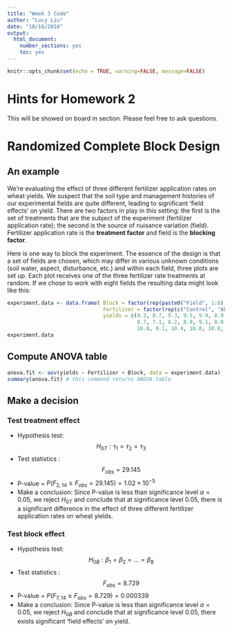 ```yaml
---
title: "Week 3 Code"
author: "Lucy Liu"
date: "10/16/2018"
output: 
  html_document:
    number_sections: yes
    toc: yes
---
```


```r
knitr::opts_chunk$set(echo = TRUE, warning=FALSE, message=FALSE)
```

# Hints for Homework 2

This will be showed on board in section. Please feel free to ask questions.

# Randomized Complete Block Design

## An example
We're evaluating the effect of three different fertilizer application rates on wheat yields. We suspect that the soil type and management histories of our experimental fields are quite different, leading to significant 'field effects' on yield. There are two factors in play in this setting: the first is the set of treatments that are the subject of the experiment (fertilizer application rate); the second is the source of nuisance variation (field). Fertilizer application rate is the **treatment factor** and field is the **blocking factor**.

Here is one way to block the experiment. The essence of the design is that a set of fields are chosen, which may differ in various unknown conditions (soil water, aspect, disturbance, etc.) and within each field, three plots are set up. Each plot receives one of the three fertilizer rate treatments at random. If we chose to work with eight fields the resulting data might look like this:

```r
experiment.data <- data.frame( Block = factor(rep(paste0("Field", 1:8),3)), 
                               Fertilizer = factor(rep(c("Control", "Absent", "High"), each = 8)),
                               yields = c(9.3, 8.7, 9.3, 9.5, 9.9, 8.9, 8.3, 9.1,
                                          8.7, 7.1, 8.2, 8.9, 9.1, 8.0, 6.2, 7.0,
                                          10.0, 9.1, 10.4, 10.0, 10.8, 9.0, 8.9, 8.1))
experiment.data 
```
## Compute ANOVA table
```r
anova.fit <- aov(yields ~ Fertilizer + Block, data = experiment.data)
summary(anova.fit) # this commend returns ANOVA table
```
## Make a decision

### Test treatment effect

* Hypothesis test: $$H_{0T}: \tau_1 = \tau_2 = \tau_3$$
* Test statistics : $$F_{obs} = 29.145$$
* P-value = $P(F_{2, 14} \geq F_{obs} = 29.145) = 1.02\times 10^{-5}$
* Make a conclusion: Since P-value is less than significance level $\alpha = 0.05$, we reject $H_{0T}$ and conclude that at significance level 0.05, there is a significant difference in the effect of three different fertilizer application rates on wheat yields.

### Test block effect
* Hypothesis test: $$H_{0B}: \beta_1 = \beta_2 = \ldots = \beta_8$$
* Test statistics : $$F_{obs} = 8.729$$
* P-value = $P(F_{7, 14} \geq F_{obs} = 8.729) = 0.000339$
* Make a conclusion: Since P-value is less than significance level $\alpha = 0.05$, we  reject $H_{0B}$ and conclude that at significance level 0.05, there exists significant 'field effects' on yield.